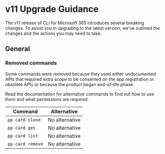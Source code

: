 # v11 Upgrade Guidance

The v11 release of CLI for Microsoft 365 introduces several breaking changes. To assist you in upgrading to the latest version, we've outlined the changes and the actions you may need to take.

## General

### Removed commands

Some commands were removed because they used either undocumented APIs that required extra scope to be consented on the app registration or obsolete APIs or because the product began end-of-life phase.

Read the documentation for alternative commands to find out how to use them and what permissions are required.

Command | Alternative
--- | ---
`pp card clone` | No alternative
`pp card get` | No alternative
`pp card list` | No alternative
`pp card remove` | No alternative
